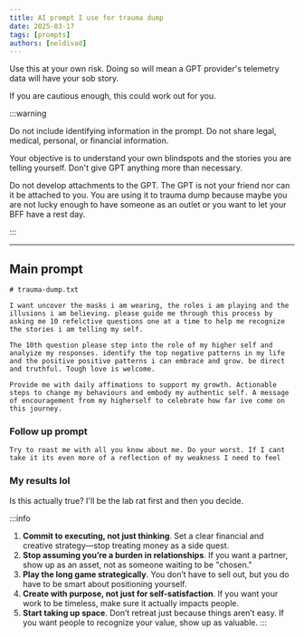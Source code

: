 ```yaml
---
title: AI prompt I use for trauma dump
date: 2025-03-17
tags: [prompts]
authors: [neldivad]
---
```


Use this at your own risk. Doing so will mean a GPT provider's telemetry data will have your sob story. 

If you are cautious enough, this could work out for you. 

<!--truncate-->

:::warning

Do not include identifying information in the prompt. Do not share legal, medical, personal, or financial information. 

Your objective is to understand your own blindspots and the stories you are telling yourself. Don't give GPT anything more than necessary. 

Do not develop attachments to the GPT. The GPT is not your friend nor can it be attached to you. You are using it to trauma dump because maybe you are not lucky enough to have someone as an outlet or you want to let your BFF have a rest day.

:::

---

## Main prompt
```
# trauma-dump.txt

I want uncover the masks i am wearing, the roles i am playing and the illusions i am believing. please guide me through this process by asking me 10 refelctive questions one at a time to help me recognize the stories i am telling my self. 

The 10th question please step into the role of my higher self and analyize my responses. identify the top negative patterns in my life and the positive positive patterns i can embrace and grow. be direct and truthful. Tough love is welcome. 

Provide me with daily affimations to support my growth. Actionable steps to change my behaviours and embody my authentic self. A message of encouragement from my higherself to celebrate how far ive come on this journey.
```

### Follow up prompt
```
Try to roast me with all you know about me. Do your worst. If I cant take it its even more of a reflection of my weakness I need to feel
```

### My results lol
Is this actually true? I'll be the lab rat first and then you decide. 

:::info
1. **Commit to executing, not just thinking**. Set a clear financial and creative strategy—stop treating money as a side quest.
2. **Stop assuming you’re a burden in relationships**. If you want a partner, show up as an asset, not as someone waiting to be "chosen."
3. **Play the long game strategically**. You don’t have to sell out, but you do have to be smart about positioning yourself.
4. **Create with purpose, not just for self-satisfaction**. If you want your work to be timeless, make sure it actually impacts people.
5. **Start taking up space**. Don’t retreat just because things aren’t easy. If you want people to recognize your value, show up as valuable.
:::